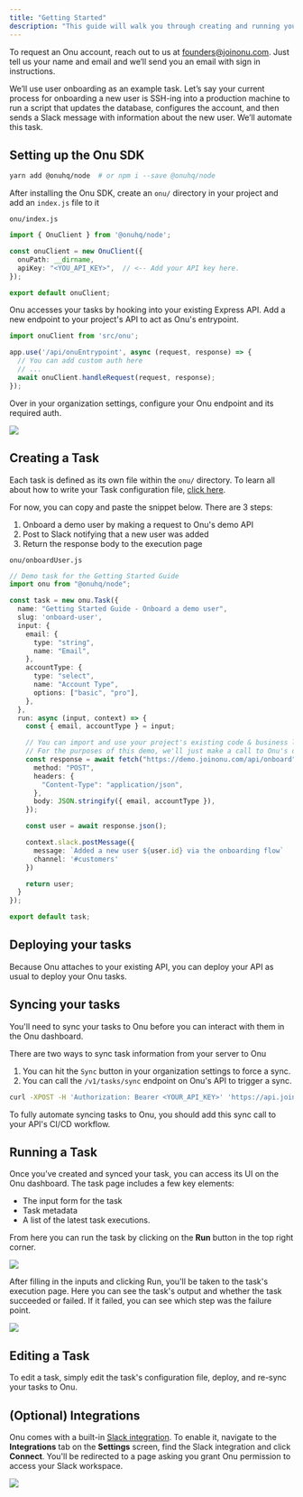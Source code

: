 ```yaml
---
title: "Getting Started"
description: "This guide will walk you through creating and running your first task on Onu."
---
```


To request an Onu account, reach out to us at founders@joinonu.com.
Just tell us your name and email and we’ll send you an email with sign in instructions.

We’ll use user onboarding as an example task.
Let’s say your current process for onboarding a new user is
SSH-ing into a production machine to run a script that updates the database,
configures the account, and then sends a Slack message with information about the new user.
We’ll automate this task.

## Setting up the Onu SDK

```bash
yarn add @onuhq/node  # or npm i --save @onuhq/node
```

After installing the Onu SDK, create an `onu/` directory in your project and add an `index.js` file to it

`onu/index.js`

```typescript
import { OnuClient } from '@onuhq/node';

const onuClient = new OnuClient({
  onuPath: __dirname,
  apiKey: "<YOU_API_KEY>",  // <-- Add your API key here.
});

export default onuClient;
```

Onu accesses your tasks by hooking into your existing Express API. 
Add a new endpoint to your project's API to act as Onu's entrypoint.

```typescript
import onuClient from 'src/onu';

app.use('/api/onuEntrypoint', async (request, response) => {
  // You can add custom auth here
  // ...
  await onuClient.handleRequest(request, response);
});
```

Over in your organization settings, configure your Onu endpoint and its required auth.
<Frame>
  <img src="/images/add-onu-endpoint.png" />
</Frame>

## Creating a Task

Each task is defined as its own file within the `onu/` directory.
To learn all about how to write your Task configuration file, [click here](/creating-a-task).

For now, you can copy and paste the snippet below. There are 3 steps:

1. Onboard a demo user by making a request to Onu's demo API
2. Post to Slack notifying that a new user was added
2. Return the response body to the execution page

`onu/onboardUser.js`
```typescript
// Demo task for the Getting Started Guide
import onu from "@onuhq/node";

const task = new onu.Task({
  name: "Getting Started Guide - Onboard a demo user",
  slug: 'onboard-user',
  input: {
    email: {
      type: "string",
      name: "Email",
    },
    accountType: {
      type: "select",
      name: "Account Type",
      options: ["basic", "pro"],
    },
  },
  run: async (input, context) => {
    const { email, accountType } = input;

    // You can import and use your project's existing code & business logic.
    // For the purposes of this demo, we'll just make a call to Onu's demo API
    const response = await fetch("https://demo.joinonu.com/api/onboard", {
      method: "POST",
      headers: {
        "Content-Type": "application/json",
      },
      body: JSON.stringify({ email, accountType }),
    });

    const user = await response.json();

    context.slack.postMessage({
      message: `Added a new user ${user.id} via the onboarding flow`
      channel: '#customers'
    })

    return user;
  }
});

export default task;
```

## Deploying your tasks

Because Onu attaches to your existing API, you can deploy your API as usual to deploy your Onu tasks.


## Syncing your tasks

You'll need to sync your tasks to Onu before you can interact with them in the Onu dashboard.

There are two ways to sync task information from your server to Onu

1) You can hit the `Sync` button in your organization settings to force a sync.
2) You can call the `/v1/tasks/sync` endpoint on Onu's API to trigger a sync. 

```bash
curl -XPOST -H 'Authorization: Bearer <YOUR_API_KEY>' 'https://api.joinonu.com/v1/tasks/sync'
```

To fully automate syncing tasks to Onu, you should add this sync call to your API's CI/CD workflow.

## Running a Task

Once you’ve created and synced your task, you can access its UI on the Onu dashboard.
The task page includes a few key elements:

- The input form for the task
- Task metadata
- A list of the latest task executions.

From here you can run the task by clicking on the **Run** button in the top right corner.

<Frame>
  <img src="/images/task-page.png" />
</Frame>

After filling in the inputs and clicking Run, you'll be taken to the task's execution page.
Here you can see the task's output and whether the task succeeded or failed.
If it failed, you can see which step was the failure point.

<Frame>
  <img src="/images/successful-execution-page.png" />
</Frame>

## Editing a Task

To edit a task, simply edit the task's configuration file, deploy, and re-sync your tasks to Onu.

## (Optional) Integrations

Onu comes with a built-in [Slack integration](/nodesdk/integrations/slack).
To enable it, navigate to the **Integrations** tab on the **Settings** screen, find the Slack integration and click **Connect**.
You'll be redirected to a page asking you grant Onu permission to access your Slack workspace.

<Frame>
  <img src="/images/disconnected-slack-integration.png" />
</Frame>
